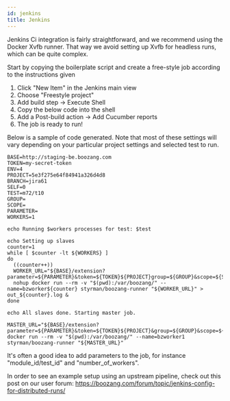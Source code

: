 ```yaml
---
id: jenkins
title: Jenkins
---
```


Jenkins Ci integration is fairly straightforward, and we recommend using the Docker Xvfb runner. That way we avoid setting up Xvfb for headless runs, which can be quite complex. 

Start by copying the boilerplate script and create a free-style job according to the instructions given

1. Click "New Item" in the Jenkins main view
2. Choose "Freestyle project"
3. Add build step -> Execute Shell
4. Copy the below code into the shell
5.  Add a Post-build action -> Add Cucumber reports
6. The job is ready to run!

Below is a sample of code generated. Note that most of these settings will vary depending on your particular project settings and selected test to run.  

```
BASE=http://staging-be.boozang.com
TOKEN=my-secret-token
ENV=4
PROJECT=5e3f275e64f84941a326d4d8
BRANCH=jira61
SELF=0
TEST=m72/t10
GROUP=
SCOPE=
PARAMETER=
WORKERS=1

echo Running $workers processes for test: $test

echo Setting up slaves
counter=1
while [ $counter -lt ${WORKERS} ]
do
  ((counter++))
  WORKER_URL="${BASE}/extension?parameter=${PARAMETER}&token=${TOKEN}${PROJECT}group=${GROUP}&scope=${SCOPE}&env=${ENV}&key=${counter}&self=${SELF}#${PROJECT}/${BRANCH}"
  nohup docker run --rm -v "$(pwd):/var/boozang/" --name=bzworker${counter} styrman/boozang-runner "${WORKER_URL}" > out_${counter}.log &
done

echo All slaves done. Starting master job. 

MASTER_URL="${BASE}/extension?parameter=${PARAMETER}&token=${TOKEN}${PROJECT}&group=${GROUP}&scope=${SCOPE}&env=${ENV}&key=1&self=${SELF}#${PROJECT}/${BRANCH}/${TEST}/run"
docker run --rm -v "$(pwd):/var/boozang/" --name=bzworker1 styrman/boozang-runner "${MASTER_URL}"
```

It's often a good idea to add parameters to the job, for instance "module_id/test_id" and "number_of_workers".

In order to see an example setup using an upstream pipeline, check out this post on our user forum: https://boozang.com/forum/topic/jenkins-config-for-distributed-runs/
